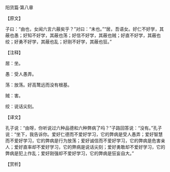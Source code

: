 

阳货篇·第八章

【原文】

子曰：“由也，女闻六言六蔽矣乎？”对曰：“未也。”“居，吾语女。好仁不好学，其蔽也愚；好知不好学，其蔽也荡；好信不好学，其蔽也贼；好直不好学，其蔽也绞；好勇不好学，其蔽也乱；好刚不好学，其蔽也狂。”

【注释】

居：坐。

愚：受人愚弄。

荡：放荡。好高鹜远而没有根基。

贼：害。

绞：说话尖刻。

【译文】

孔子说：“由呀，你听说过六种品德和六种弊病了吗？”子路回答说：“没有。”孔子说：“坐下，我告诉你。爱好仁德而不爱好学习，它的弊病是受人愚弄；爱好智慧而不爱好学习，它的弊病是行为放荡；爱好诚信而不爱好学习，它的弊病是危害亲人；爱好直率却不爱好学习，它的弊病是说话尖刻；爱好勇敢却不爱好学习，它的弊病是犯上作乱；爱好刚强却不爱好学习，它的弊病是狂妄自大。”

【赏析】

